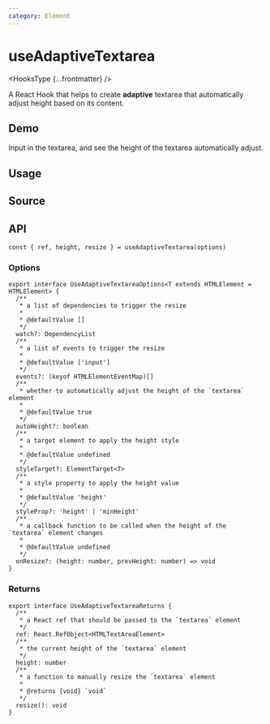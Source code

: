 ```yaml
---
category: Element
---
```


# useAdaptiveTextarea


<HooksType {...frontmatter} />

A React Hook that helps to create **adaptive** textarea that automatically adjust height based on its content.

## Demo

Input in the textarea, and see the height of the textarea automatically adjust.


<App />

## Usage



## Source


<Source />

## API

```tsx
const { ref, height, resize } = useAdaptiveTextarea(options)
```

### Options

```tsx
export interface UseAdaptiveTextareaOptions<T extends HTMLElement = HTMLElement> {
  /**
   * a list of dependencies to trigger the resize
   *
   * @defaultValue []
   */
  watch?: DependencyList
  /**
   * a list of events to trigger the resize
   *
   * @defaultValue ['input']
   */
  events?: (keyof HTMLElementEventMap)[]
  /**
   * whether to automatically adjust the height of the `textarea` element
   *
   * @defaultValue true
   */
  autoHeight?: boolean
  /**
   * a target element to apply the height style
   *
   * @defaultValue undefined
   */
  styleTarget?: ElementTarget<T>
  /**
   * a style property to apply the height value
   *
   * @defaultValue 'height'
   */
  styleProp?: 'height' | 'minHeight'
  /**
   * a callback function to be called when the height of the `textarea` element changes
   *
   * @defaultValue undefined
   */
  onResize?: (height: number, prevHeight: number) => void
}
```

### Returns

```tsx
export interface UseAdaptiveTextareaReturns {
  /**
   * a React ref that should be passed to the `textarea` element
   */
  ref: React.RefObject<HTMLTextAreaElement>
  /**
   * the current height of the `textarea` element
   */
  height: number
  /**
   * a function to manually resize the `textarea` element
   *
   * @returns {void} `void`
   */
  resize(): void
}
```
